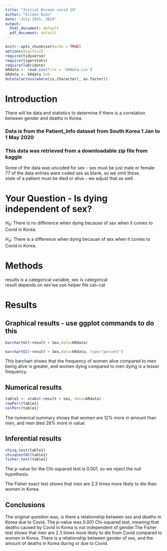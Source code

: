 ```yaml
---
title: "Initial Korean covid 19"
author: "Eileen Dunn"  
date: "July 29th, 2024"  
output:
  html_document: default
  pdf_document: default
---
```


```r
knitr::opts_chunk$set(echo = TRUE)
options(digits=2)
require(tidyverse)
require(tigerstats)
require(lubridate)
kRdata <- read.csv(file = 'kRdata.csv')
kRdata <- kRdata %>%
mutate(across(where(is.character), as.factor))

```

# Introduction  

There will be data and statistics to determine if there is a correlation between gender and deaths in Korea.  

### Data is from the Patient_Info dataset from South Korea 1 Jan to 1 May 2020
### This data was retrieved from a downloadable zip file from kaggle

Some of the data was uncoded for sex - sex must be just male or female  
77 of the data entries were coded sex  as blank, so we omit these.  
state of a patient must be died or alive - we adjust that as well  
  
# Your Question - Is dying independent of sex?

$H_0$: There is no difference when dying because of sex when it comes to Covid in Korea.    

$H_A$: There is a difference when dying because of sex when it comes to Covid in Korea.    

# Methods

results is a categorical variable, sex is categorical  
result depends on sex'we use helper file cat~cat  

# Results 

## Graphical results - use ggplot commands to do this  

```r
barchartGC(~result + Sex,data=kRdata)

```

```r
barchartGC(~result + Sex,data=kRdata, type="percent")
```

This barchart shows that the frequency of women alive compared to men being alive is greater, and women dying compared to men dying is a lesser frequency.  

  
## Numerical results

```r
table1 <- xtabs(~result + sex, data=kRdata)
rowPerc(table1)
colPerc(table1)
```

The numerical summary shows that women are 12% more in amount than men, and men died 28% more in value.  

## Inferential results 

```r
chisq.test(table1)
chisqtestGC(table1)
fisher.test(table1)
```

The p-value for the Chi-squared test is 0.001. so we reject the null hypothesis.  

The Fisher exact test shows that men are 2.3 times more likely to die than women in Korea.  

## Conclusions

The original question was, is there a relationship between sex and deaths in Korea due to Covid. The p-value was 0.001 Chi-squared test, meaning that deaths caused by Covid in Korea is not independent of gender.The Fisher test shows that men are 2.3 times more likely to die from Covid compared to women in Korea. There is a relationship between gender of sex, and the amount of deaths in Korea during or due to Covid.  
